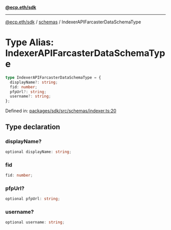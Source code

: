 [**@ecp.eth/sdk**](../../index.mdx)

***

[@ecp.eth/sdk](/sdk-reference/index.mdx) / [schemas](/sdk-reference/schemas/index.mdx) / IndexerAPIFarcasterDataSchemaType

# Type Alias: IndexerAPIFarcasterDataSchemaType

```ts
type IndexerAPIFarcasterDataSchemaType = {
  displayName?: string;
  fid: number;
  pfpUrl?: string;
  username?: string;
};
```

Defined in: [packages/sdk/src/schemas/indexer.ts:20](https://github.com/ecp-eth/comments-monorepo/blob/main/packages/sdk/src/schemas/indexer.ts#L20)

## Type declaration

### displayName?

```ts
optional displayName: string;
```

### fid

```ts
fid: number;
```

### pfpUrl?

```ts
optional pfpUrl: string;
```

### username?

```ts
optional username: string;
```
